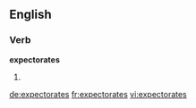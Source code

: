 ==English==

===Verb===
'''expectorates'''

# {{third-person singular of|[[expectorate]]}}

[[de:expectorates]]
[[fr:expectorates]]
[[vi:expectorates]]